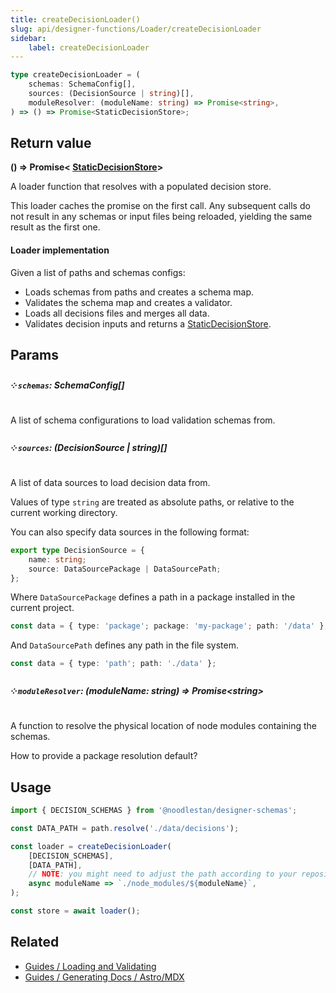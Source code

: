 ```yaml
---
title: createDecisionLoader()
slug: api/designer-functions/Loader/createDecisionLoader
sidebar:
    label: createDecisionLoader
---
```



```ts
type createDecisionLoader = (
    schemas: SchemaConfig[],
    sources: (DecisionSource | string)[],
    moduleResolver: (moduleName: string) => Promise<string>,
) => () => Promise<StaticDecisionStore>;
```

## Return value

**() => Promise&lt;
[StaticDecisionStore](/api/designer-functions/Types/StaticDecisionStore)&gt;**

A loader function that resolves with a populated decision store.

This loader caches the promise on the first call. Any subsequent calls do not result
in any schemas or input files being reloaded, yielding the same result as the first one.

#### Loader implementation

Given a list of paths and schemas configs:

-   Loads schemas from paths and creates a schema map.
-   Validates the schema map and creates a validator.
-   Loads all decisions files and merges all data.
-   Validates decision inputs and returns a
    [StaticDecisionStore](/api/designer-functions/Types/StaticDecisionStore).

## Params

##### ༶ `schemas`: SchemaConfig[]

A list of schema configurations to load validation schemas from.

##### ༶ `sources`: (DecisionSource | string)[]

A list of data sources to load decision data from.

Values of type `string` are treated as absolute paths, or relative to the current working
directory.

You can also specify data sources in the following format:

```ts
export type DecisionSource = {
    name: string;
    source: DataSourcePackage | DataSourcePath;
};
```

Where `DataSourcePackage` defines a path in a package installed in the current project.

```ts
const data = { type: 'package'; package: 'my-package'; path: '/data' };
```

And `DataSourcePath` defines any path in the file system.

```ts
const data = { type: 'path'; path: './data' };
```

##### ༶ `moduleResolver`: (moduleName: string) => Promise&lt;string&gt;

A function to resolve the physical location of node modules containing the schemas.

<GetInvolved url="https://github.com/noodlestan/designer/issues/80">
    How to provide a package resolution default?
</GetInvolved>

## Usage

```ts
import { DECISION_SCHEMAS } from '@noodlestan/designer-schemas';

const DATA_PATH = path.resolve('./data/decisions');

const loader = createDecisionLoader(
    [DECISION_SCHEMAS],
    [DATA_PATH],
    // NOTE: you might need to adjust the path according to your repository setup
    async moduleName => `./node_modules/${moduleName}`,
);

const store = await loader();
```

## Related

-   [Guides / Loading and Validating](/guides/loading-and-validating-design-decisions/)
-   [Guides / Generating Docs / Astro/MDX](/guides/generating-documentation/using-astro-components-in-mdx/)

